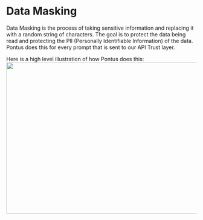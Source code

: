 
# Data Masking

Data Masking is the process of taking sensitive information and replacing it with a random string of characters. The goal is to protect the data being read and protecting the PII (Personally Identifiable Information) of the data.  Pontus does this for every prompt that is sent to our API Trust layer. 

Here is a high level illustration of how Pontus does this:
<Image src="/TokenizationPrompt.png" width="800" height="400"/>